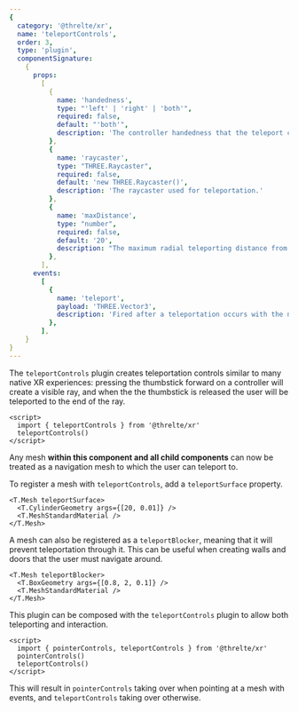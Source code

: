 ```yaml
---
{
  category: '@threlte/xr',
  name: 'teleportControls',
  order: 3,
  type: 'plugin',
  componentSignature:
    {
      props:
        [
          {
            name: 'handedness',
            type: "'left' | 'right' | 'both'",
            required: false,
            default: "'both'",
            description: 'The controller handedness that the teleport controls is linked to.'
          },
          {
            name: 'raycaster',
            type: "THREE.Raycaster",
            required: false,
            default: 'new THREE.Raycaster()',
            description: 'The raycaster used for teleportation.'
          },
          {
            name: 'maxDistance',
            type: "number",
            required: false,
            default: '20',
            description: "The maximum radial teleporting distance from the user's current origin, in meters."
          },
        ],
      events:
        [
          {
            name: 'teleport',
            payload: 'THREE.Vector3',
            description: 'Fired after a teleportation occurs with the new location as the payload.'
          },
        ],
    }
}
---
```


The `teleportControls` plugin creates teleportation controls similar to many native XR experiences: pressing the thumbstick forward on a controller will create a visible ray, and when the the thumbstick is released the user will be teleported to the end of the ray.

```svelte
<script>
  import { teleportControls } from '@threlte/xr'
  teleportControls()
</script>
```

Any mesh **within this component and all child components** can now be treated as a navigation mesh to which the user can teleport to.

To register a mesh with `teleportControls`, add a `teleportSurface` property.

```svelte
<T.Mesh teleportSurface>
  <T.CylinderGeometry args={[20, 0.01]} />
  <T.MeshStandardMaterial />
</T.Mesh>
```

A mesh can also be registered as a `teleportBlocker`, meaning that it will prevent teleportation through it. 
This can be useful when creating walls and doors that the user must navigate around.

```svelte
<T.Mesh teleportBlocker>
  <T.BoxGeometry args={[0.8, 2, 0.1]} />
  <T.MeshStandardMaterial />
</T.Mesh>
```

This plugin can be composed with the `teleportControls` plugin to allow both teleporting and interaction.

```svelte
<script>
  import { pointerControls, teleportControls } from '@threlte/xr'
  pointerControls()
  teleportControls()
</script>
```

This will result in `pointerControls` taking over when pointing at a mesh with events, and `teleportControls` taking over otherwise.

<Example path="xr/teleport-controls" />
